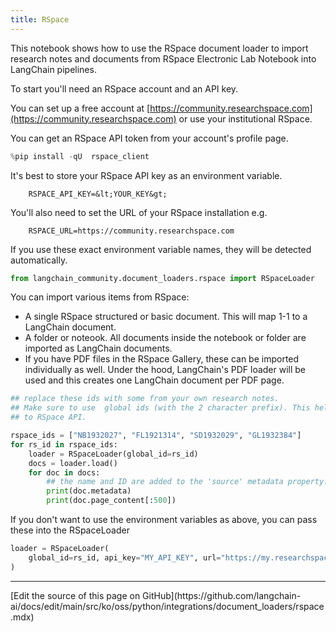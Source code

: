 ```yaml
---
title: RSpace
---
```


This notebook shows how to use the RSpace document loader to import research notes and documents from RSpace Electronic
Lab Notebook into LangChain pipelines.

To start you'll need an RSpace account and an API key.

You can set up a free account at [https://community.researchspace.com](https://community.researchspace.com) or use your institutional RSpace.

You can get an RSpace API token from your account's profile page.

```python
%pip install -qU  rspace_client
```

It's best to store your RSpace API key as an environment variable.

        RSPACE_API_KEY=&lt;YOUR_KEY&gt;

You'll also need to set the URL of your RSpace installation e.g.

        RSPACE_URL=https://community.researchspace.com

If you use these exact environment variable names, they will be detected automatically.

```python
from langchain_community.document_loaders.rspace import RSpaceLoader
```

You can import various items from RSpace:

* A single RSpace structured or basic document. This will map 1-1 to a LangChain document.
* A folder or noteook. All documents inside the notebook or folder are imported as LangChain documents.
* If you have PDF files in the RSpace Gallery, these can be imported individually as well. Under the hood, LangChain's PDF loader will be used and this creates one LangChain document per PDF page.

```python
## replace these ids with some from your own research notes.
## Make sure to use  global ids (with the 2 character prefix). This helps the loader know which API calls to make
## to RSpace API.

rspace_ids = ["NB1932027", "FL1921314", "SD1932029", "GL1932384"]
for rs_id in rspace_ids:
    loader = RSpaceLoader(global_id=rs_id)
    docs = loader.load()
    for doc in docs:
        ## the name and ID are added to the 'source' metadata property.
        print(doc.metadata)
        print(doc.page_content[:500])
```

If you don't want to use the environment variables as above, you can pass these into the RSpaceLoader

```python
loader = RSpaceLoader(
    global_id=rs_id, api_key="MY_API_KEY", url="https://my.researchspace.com"
)
```

---

<Callout icon="pen-to-square" iconType="regular">
  [Edit the source of this page on GitHub](https://github.com/langchain-ai/docs/edit/main/src/ko/oss/python/integrations/document_loaders/rspace.mdx)
</Callout>
